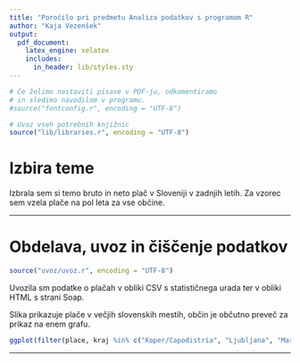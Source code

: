 ```yaml
---
title: "Poročilo pri predmetu Analiza podatkov s programom R"
author: "Kaja Vezenšek"
output:
  pdf_document:
    latex_engine: xelatex
    includes:
      in_header: lib/styles.sty
---
```


```r
# Če želimo nastaviti pisave v PDF-ju, odkomentiramo
# in sledimo navodilom v programu.
#source("fontconfig.r", encoding = "UTF-8")

# Uvoz vseh potrebnih knjižnic
source("lib/libraries.r", encoding = "UTF-8")
```

# Izbira teme

Izbrala sem si temo bruto in neto plač v Sloveniji v zadnjih letih. Za vzorec sem vzela plače na pol leta za vse občine.

***

# Obdelava, uvoz in čiščenje podatkov

```r
source("uvoz/uvoz.r", encoding = "UTF-8")
```

Uvozila sm podatke o plačah v obliki CSV s statističnega urada ter v obliki HTML
s strani Soap.


Slika \ref{fig:graf} prikazuje plače v večjih slovenskih mestih, občin je občutno preveč za prikaz na enem grafu.

```r
ggplot(filter(place, kraj %in% c("Koper/Capodistria", "Ljubljana", "Maribor", 'Celje', 'Murska Sobota', 'Nova Gorica')), aes(x=mesec, y=bruto, group = kraj, color = kraj)) + geom_line()
```

***
